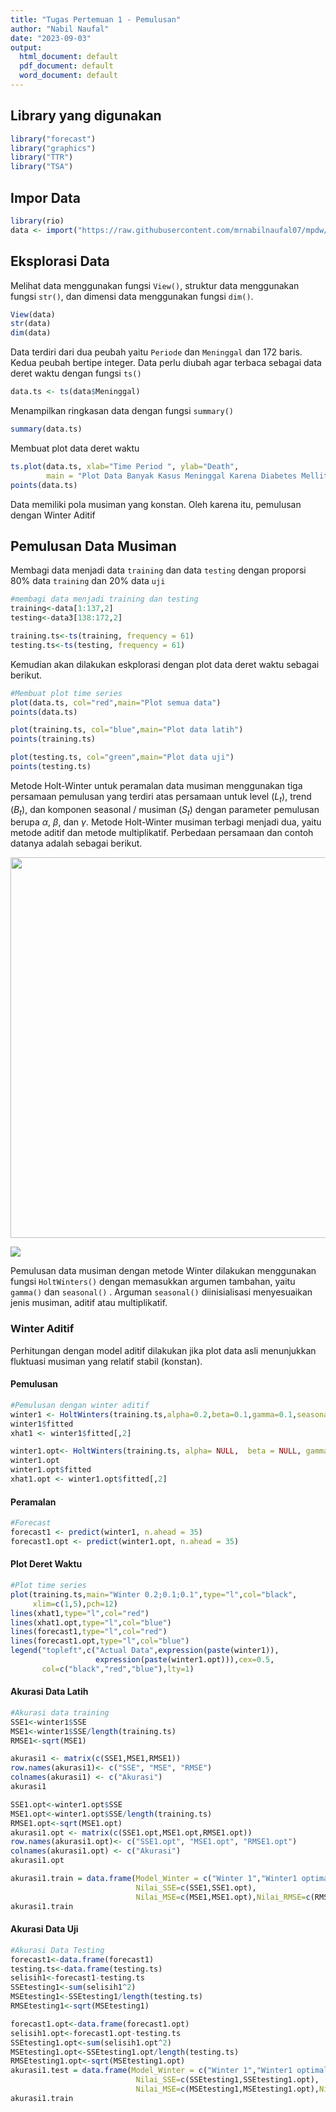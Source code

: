 ```yaml
---
title: "Tugas Pertemuan 1 - Pemulusan"
author: "Nabil Naufal"
date: "2023-09-03"
output:
  html_document: default
  pdf_document: default
  word_document: default
---
```


## Library yang digunakan
```r
library("forecast")
library("graphics")
library("TTR")
library("TSA")
```

## Impor Data

```r
library(rio)
data <- import("https://raw.githubusercontent.com/mrnabilnaufal07/mpdw/main/Data/Data-Nabil.csv")
```

## Eksplorasi Data
Melihat data menggunakan fungsi `View()`, struktur data menggunakan fungsi `str()`, dan dimensi data menggunakan fungsi `dim()`.

```r
View(data)
str(data)
dim(data)
```
Data terdiri dari dua peubah yaitu `Periode` dan `Meninggal` dan 172 baris. Kedua peubah bertipe integer. Data perlu diubah agar terbaca sebagai data deret waktu dengan fungsi `ts()`
```r
data.ts <- ts(data$Meninggal)
```

Menampilkan ringkasan data dengan fungsi `summary()`
```r
summary(data.ts)
```

Membuat plot data deret waktu

```r
ts.plot(data.ts, xlab="Time Period ", ylab="Death", 
        main = "Plot Data Banyak Kasus Meninggal Karena Diabetes Mellitus di New York City 2020-2023")
points(data.ts)
```
Data memiliki pola musiman yang konstan. Oleh karena itu, pemulusan dengan Winter Aditif

## Pemulusan Data Musiman

Membagi data menjadi data `training` dan data `testing` dengan proporsi 80% data `training` dan 20% data `uji`
```r
#membagi data menjadi training dan testing
training<-data[1:137,2]
testing<-data3[138:172,2]

training.ts<-ts(training, frequency = 61)
testing.ts<-ts(testing, frequency = 61)
```

Kemudian akan dilakukan eskplorasi dengan plot data deret waktu sebagai berikut.

```r
#Membuat plot time series
plot(data.ts, col="red",main="Plot semua data")
points(data.ts)

plot(training.ts, col="blue",main="Plot data latih")
points(training.ts)

plot(testing.ts, col="green",main="Plot data uji")
points(testing.ts)
```

Metode Holt-Winter untuk peramalan data musiman menggunakan tiga persamaan pemulusan yang terdiri atas persamaan untuk level $(L_t)$, trend $(B_t)$, dan komponen seasonal / musiman $(S_t)$ dengan parameter pemulusan berupa $\alpha$, $\beta$, dan $\gamma$. Metode Holt-Winter musiman terbagi menjadi dua, yaitu metode aditif dan metode multiplikatif. Perbedaan persamaan dan contoh datanya adalah sebagai berikut.

![](images/Perbandingan%20model%20aditif.png){width="609"}

![](images/example%20additive-multiplicative.png)

Pemulusan data musiman dengan metode Winter dilakukan menggunakan fungsi `HoltWinters()` dengan memasukkan argumen tambahan, yaitu `gamma()` dan `seasonal()` . Arguman `seasonal()` diinisialisasi menyesuaikan jenis musiman, aditif atau multiplikatif.

### Winter Aditif

Perhitungan dengan model aditif dilakukan jika plot data asli menunjukkan fluktuasi musiman yang relatif stabil (konstan).

#### Pemulusan

```r
#Pemulusan dengan winter aditif 
winter1 <- HoltWinters(training.ts,alpha=0.2,beta=0.1,gamma=0.1,seasonal = "additive")
winter1$fitted
xhat1 <- winter1$fitted[,2]

winter1.opt<- HoltWinters(training.ts, alpha= NULL,  beta = NULL, gamma = NULL, seasonal = "additive")
winter1.opt
winter1.opt$fitted
xhat1.opt <- winter1.opt$fitted[,2]
```


#### Peramalan

```r
#Forecast
forecast1 <- predict(winter1, n.ahead = 35)
forecast1.opt <- predict(winter1.opt, n.ahead = 35)
```

#### Plot Deret Waktu

```r
#Plot time series
plot(training.ts,main="Winter 0.2;0.1;0.1",type="l",col="black",
     xlim=c(1,5),pch=12)
lines(xhat1,type="l",col="red")
lines(xhat1.opt,type="l",col="blue")
lines(forecast1,type="l",col="red")
lines(forecast1.opt,type="l",col="blue")
legend("topleft",c("Actual Data",expression(paste(winter1)),
                   expression(paste(winter1.opt))),cex=0.5,
       col=c("black","red","blue"),lty=1)
```

#### Akurasi Data Latih

```r
#Akurasi data training
SSE1<-winter1$SSE
MSE1<-winter1$SSE/length(training.ts)
RMSE1<-sqrt(MSE1)

akurasi1 <- matrix(c(SSE1,MSE1,RMSE1))
row.names(akurasi1)<- c("SSE", "MSE", "RMSE")
colnames(akurasi1) <- c("Akurasi")
akurasi1

SSE1.opt<-winter1.opt$SSE
MSE1.opt<-winter1.opt$SSE/length(training.ts)
RMSE1.opt<-sqrt(MSE1.opt)
akurasi1.opt <- matrix(c(SSE1.opt,MSE1.opt,RMSE1.opt))
row.names(akurasi1.opt)<- c("SSE1.opt", "MSE1.opt", "RMSE1.opt")
colnames(akurasi1.opt) <- c("Akurasi")
akurasi1.opt

akurasi1.train = data.frame(Model_Winter = c("Winter 1","Winter1 optimal"),
                            Nilai_SSE=c(SSE1,SSE1.opt),
                            Nilai_MSE=c(MSE1,MSE1.opt),Nilai_RMSE=c(RMSE1,RMSE1.opt))
akurasi1.train
```

#### Akurasi Data Uji

```r
#Akurasi Data Testing
forecast1<-data.frame(forecast1)
testing.ts<-data.frame(testing.ts)
selisih1<-forecast1-testing.ts
SSEtesting1<-sum(selisih1^2)
MSEtesting1<-SSEtesting1/length(testing.ts)
RMSEtesting1<-sqrt(MSEtesting1)

forecast1.opt<-data.frame(forecast1.opt)
selisih1.opt<-forecast1.opt-testing.ts
SSEtesting1.opt<-sum(selisih1.opt^2)
MSEtesting1.opt<-SSEtesting1.opt/length(testing.ts)
RMSEtesting1.opt<-sqrt(MSEtesting1.opt)
akurasi1.test = data.frame(Model_Winter = c("Winter 1","Winter1 optimal"),
                            Nilai_SSE=c(SSEtesting1,SSEtesting1.opt),
                            Nilai_MSE=c(MSEtesting1,MSEtesting1.opt),Nilai_RMSE=c(RMSEtesting1,RMSEtesting1.opt))
akurasi1.train

```
